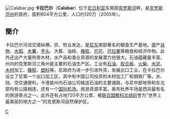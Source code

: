 [[File:Calabar.jpg|thumb]]
{{unreferenced|time=2018-01-16T16:01:58+00:00}}
'''卡拉巴尔'''（'''Calabar'''）位于[[尼日利亚|尼日利亚]]东南部[[克罗斯河|克罗斯河]]畔，是[[克罗斯河州|克罗斯河州]]的首府，面积604平方公里，人口约120万（2005年）。

== 簡介 ==
卡拉巴尔河流交错纵横，农、牧业发达，是[[尼东|尼东]]南部著名的粮食生产基地。盛产[[谷物|谷物]]、[[水稻|水稻]]、[[木薯|木薯]]、[[芋头|芋头]]、大蕉、油棕、[[橡胶|橡胶]]、[[可可|可可]]、[[可拉果|可拉果]]等粮食和经济作物。此外还出产大量热带木材，水产品和渔业资源的发展潜力也很大。石油蕴藏量丰富，州内的克里斯河三角州是主要的石油生产区。工业有[[石油|石油]]、[[胶合板|胶合板]]、[[火柴|火柴]]、[[水泥|水泥]]、[[木材|木材]]加工、[[橡胶|橡胶]]、[[塑料|塑料]]等。尼政府为进一步引进外资，发展出口工业，在卡拉巴尔设立了尼第一个出口加工区，其中有中国公司投资的木材加工厂和钢铁厂等。水、陆、空交通便利。卡港是州内石油公司输送石油的主要通路，与尼中部地带和东北部均有公路相连，还有一个[[国际机场|国际机场]]。旅游资源丰富。奥布杜养牛场是西非最有名的旅游景点之一。此外还有占地720平方公里、被[[联合国教科文组织|联合国教科文组织]]誉为"世界上最美丽的地方之一"的克里斯河自然保护区。

{{Authority control}}
[[Category:尼日利亚城市|C]]


{{Nigeria-stub}}